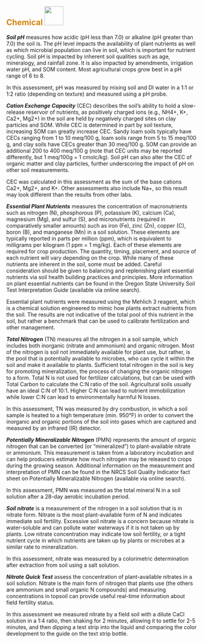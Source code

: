 ## [**Chemical**]{style="color: #d4820a"} ![](images/chemical.png){height="50px"}\newline\newline

***Soil pH*** measures how acidic (pH less than 7.0) or alkaline (pH greater than 7.0) the soil is. The pH level impacts the availability of plant nutrients as well as which microbial population can live in soil, which is important for nutrient cycling. Soil pH is impacted by inherent soil qualities such as age, mineralogy, and rainfall zone. It is also impacted by amendments, irrigation water pH, and SOM content. Most agricultural crops grow best in a pH range of 6 to 8. 

In this assessment, pH was measured by mixing soil and DI water in a 1:1 or 1:2 ratio (depending on texture) and measured using a pH probe.

***Cation Exchange Capacity*** (CEC) describes the soil’s ability to hold a slow-release reservoir of nutrients, as positively charged ions (e.g., NH4+, K+, Ca2+, Mg2+) in the soil are held by negatively charged sites on clay particles and SOM. While CEC is determined in part by soil texture, increasing SOM can greatly increase CEC. Sandy loam soils typically have CECs ranging from 1 to 10 meq/100 g, loam soils range from 5 to 15 meq/100 g, and clay soils have CECs greater than 30 meq/100 g. SOM can provide an additional 200 to 400 meq/100 g (note that CEC units may be reported differently, but 1 meq/100g = 1 cmolc/kg). Soil pH can also alter the CEC of organic matter and clay particles, further underscoring the impact of pH on other soil measurements.

CEC was calculated in this assessment as the sum of the base cations Ca2+, Mg2+, and K+. Other assessments also include Na+, so this result may look different than the results from other labs.

***Essential Plant Nutrients*** measures the concentration of macronutrients such as nitrogen (N), phosphorous (P), potassium (K), calcium (Ca), magnesium (Mg), and sulfur (S), and micronutrients (required in comparatively smaller amounts) such as iron (Fe), zinc (Zn), copper (C), boron (B), and manganese (Mn) in a soil solution. These elements are typically reported in parts per million (ppm), which is equivalent to milligrams per kilogram (1 ppm = 1 mg/kg). Each of these elements are required for crop production. The quantity, timing, placement, and source of each nutrient will vary depending on the crop. While many of these nutrients are inherent in the soil, some must be added. Careful consideration should be given to balancing and replenishing plant essential nutrients via soil health building practices and principles. More information on plant essential nutrients can be found in the Oregon State University Soil Test Interpretation Guide (available via online search).

Essential plant nutrients were measured using the Mehlich 3 reagent, which is a chemical solution engineered to mimic how plants extract nutrients from the soil. The results are not indicative of the total pool of this nutrient in the soil, but rather a benchmark that can be used to calibrate fertilization and other management.

***Total Nitrogen*** (TN) measures all the nitrogen in a soil sample, which includes both inorganic (nitrate and ammonium) and organic nitrogen. Most of the nitrogen is soil not immediately available for plant use, but rather, is the pool that is potentially available to microbes, who can cycle it within the soil and make it available to plants. Sufficient total nitrogen in the soil is key for promoting mineralization, the process of changing the organic nitrogen to a form. Total N is not used for fertilizer calculations, but can be used with Total Carbon to calculate the C:N ratio of the soil. Agricultural soils usually have an ideal C:N of 10:1. Higher C:N can lead to nutrient immobilization while lower C:N can lead to environmentally harmful N losses.

In this assessment, TN was measured by dry combustion, in which a soil sample is heated to a high temperature (min. 950°F) in order to convert the inorganic and organic portions of the soil into gases which are captured and measured by an infrared (IR) detector.

***Potentially Mineralizable Nitrogen*** (PMN) represents the amount of organic nitrogen that can be converted (or “mineralized”) to plant-available nitrate or ammonium. This measurement is taken from a laboratory incubation and can help producers estimate how much nitrogen may be released to crops during the growing season. Additional information on the measurement and interpretation of PMN can be found in the NRCS Soil Quality Indicator fact sheet on Potentially Mineralizable Nitrogen (available via online search).

In this assessment, PMN was measured as the total mineral N in a soil solution after a 28-day aerobic incubation period. 

***Soil nitrate*** is a measurement of the nitrogen in a soil solution that is in nitrate form. Nitrate is the most plant-available form of N and indicates immediate soil fertility. Excessive soil nitrate is a concern because nitrate is water-soluble and can pollute water waterways if it is not taken up by plants. Low nitrate concentration may indicate low soil fertility, or a tight nutrient cycle in which nutrients are taken up by plants or microbes at a similar rate to mineralization.

In this assessment, nitrate was measured by a colorimetric determination after extraction from soil using a salt solution.

***Nitrate Quick Test*** assess the concentration of plant-available nitrates in a soil solution. Nitrate is the main form of nitrogen that plants use (the others are ammonium and small organic N compounds) and measuring concentrations in topsoil can provide useful real-time information about field fertility status.

In this assessment we measured nitrate by a field soil with a dilute CaCl solution in a 1:4 ratio, then shaking for 2 minutes, allowing it to settle for 2-5 minutes, and then dipping a test strip into the liquid and comparing the color development to the guide on the text strip bottle.

